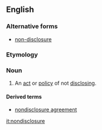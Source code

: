 ==English==

===Alternative forms===
* [[non-disclosure]]

===Etymology===
{{prefix|non|disclosure|lang=en}}

===Noun===
{{en-noun}}
# An [[act]] or [[policy]] of not [[disclose|disclosing]].

====Derived terms====
* [[nondisclosure agreement]]

[[it:nondisclosure]]